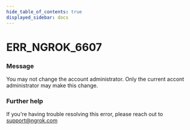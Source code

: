 ```yaml
---
hide_table_of_contents: true
displayed_sidebar: docs
---
```



# ERR_NGROK_6607

### Message

You may not change the account administrator. Only the current accont administrator may make this change.

<ErrorDetails error="err_ngrok_6607" />

### Further help

If you're having trouble resolving this error, please reach out to [support@ngrok.com](mailto:support@ngrok.com?subject=Help%20with%20ERR_NGROK_6607)
